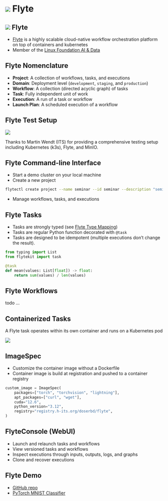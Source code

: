 # ![](images/favicon-flyte-docs.webp){.logo_h1_inline} Flyte
## ![](images/favicon-flyte-docs.webp){.logo_h2_inline} Flyte

- [Flyte](https://flyte.org/) is a highly scalable cloud-native workflow orchestration platform on top of containers and kubernetes
- Member of the [Linux Foundation AI & Data](https://lfaidata.foundation/projects/flyte/)


## Flyte Nomenclature

- **Project**: A collection of workflows, tasks, and executions
- **Domain**: Deployment level (`development`, `staging`, and `production`)
- **Workflow**: A collection (directed acyclic graph) of tasks
- **Task**: Fully independent unit of work
- **Execution**: A run of a task or workflow
- **Launch Plan**: A scheduled execution of a workflow


## Flyte Test Setup

![](images/flyte-test-setup.svg){fig-align="center"}

Thanks to Martin Wendt (ITS) for providing a comprehensive testing setup including Kubernetes (k3s), Flyte, and MinIO.


## Flyte Command-line Interface

- Start a demo cluster on your local machine
- Create a new project
```.bash
flytectl create project --name seminar --id seminar --description "seminar showcases"
```
- Manage workflows, tasks, and executions


## Flyte Tasks

- Tasks are strongly typed (see [Flyte Type Mapping](https://docs.flyte.org/en/latest/user_guide/data_types_and_io/index.html#data-types-and-io))
- Tasks are regular Python function decorated with `@task` 
- Tasks are designed to be idempotent (multiple executions don't change the result).

```python
from typing import List
from flytekit import task

@task
def mean(values: List[float]) -> float:
    return sum(values) / len(values)
```

## Flyte Workflows

todo ...


## Containerized Tasks

A Flyte task operates within its own container and runs on a Kubernetes pod

![](images/union_tasks.png){fig-align="center"}


## ImageSpec

- Customize the container image without a Dockerfile
- Container image is build at registration and pushed to a container registry

```python
custom_image = ImageSpec(
    packages=["torch", "torchvision", "lightning"],
    apt_packages=["curl", "wget"],
    cuda="12.6",
    python_version="3.12",
    registry="registry.h-its.org/doserbd/flyte",
)
```


## FlyteConsole (WebUI)

- Launch and relaunch tasks and workflows
- View versioned tasks and workflows
- Inspect executions through inputs, outputs, logs, and graphs
- Clone and recover executions


## Flyte Demo

- [GitHub repo](https://github.com/BerndDoser/flyte-mnist)
- [PyTorch MNIST Classifier](https://docs.flyte.org/en/latest/flytesnacks/examples/mnist_classifier/pytorch_single_node_and_gpu.html)
